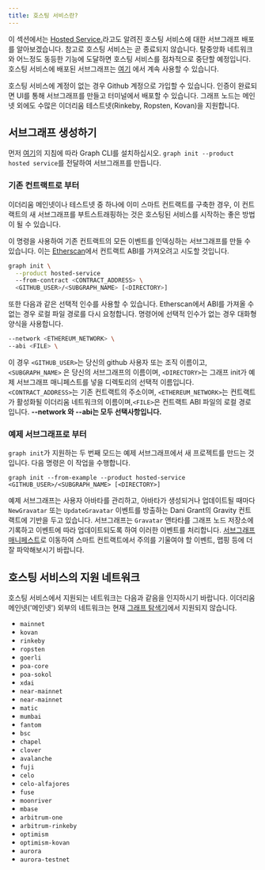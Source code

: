 ```yaml
---
title: 호스팅 서비스란?
---
```


이 섹션에서는 [Hosted Service.](https://thegraph.com/hosted-service/)라고도 알려진 호스팅 서비스에 대한 서브그래프 배포를 알아보겠습니다. 참고로 호스팅 서비스는 곧 종료되지 않습니다. 탈중앙화 네트워크와 어느정도 동등한 기능에 도달하면 호스팅 서비스를 점차적으로 중단할 예정입니다. 호스팅 서비스에 배포된 서브그래프는 [여기](https://thegraph.com/hosted-service/) 에서 계속 사용할 수 있습니다.

호스팅 서비스에 계정이 없는 경우 Github 계정으로 가입할 수 있습니다. 인증이 완료되면 UI를 통해 서브그래프를 만들고 터미널에서 배포할 수 있습니다. 그래프 노드는 메인넷 외에도 수많은 이더리움 테스트넷(Rinkeby, Ropsten, Kovan)을 지원합니다.

## 서브그래프 생성하기

먼저 [여기](/developer/define-subgraph-hosted)의 지침에 따라 Graph CLI를 설치하십시오. `graph init --product hosted service`를 전달하여 서브그래프를 만듭니다.

### 기존 컨트랙트로 부터

이더리움 메인넷이나 테스트넷 중 하나에 이미 스마트 컨트랙트를 구축한 경우, 이 컨트랙트의 새 서브그래프를 부트스트래핑하는 것은 호스팅된 서비스를 시작하는 좋은 방법이 될 수 있습니다.

이 명령을 사용하여 기존 컨트랙트의 모든 이벤트를 인덱싱하는 서브그래프를 만들 수 있습니다. 이는 [Etherscan](https://etherscan.io/)에서 컨트랙트 ABI를 가져오려고 시도할 것입니다.

```sh
graph init \
  --product hosted-service
  --from-contract <CONTRACT_ADDRESS> \
  <GITHUB_USER>/<SUBGRAPH_NAME> [<DIRECTORY>]
```

또한 다음과 같은 선택적 인수를 사용할 수 있습니다. Etherscan에서 ABI를 가져올 수 없는 경우 로컬 파일 경로를 다시 요청합니다. 명령어에 선택적 인수가 없는 경우 대화형 양식을 사용합니다.

```sh
--network <ETHEREUM_NETWORK> \
--abi <FILE> \
```

이 경우 `<GITHUB_USER>`는 당신의 github 사용자 또는 조직 이름이고, `<SUBGRAPH_NAME>` 은 당신의 서브그래프의 이름이며, `<DIRECTORY>`는 그래프 init가 예제 서브그래프 매니페스트를 넣을 디렉토리의 선택적 이름입니다. `<CONTRACT_ADDRESS>`는 기존 컨트랙트의 주소이며, `<ETHEREUM_NETWORK>`는 컨트랙트가 활성화될 이더리움 네트워크의 이름이며,`<FILE>`은 컨트랙트 ABI 파일의 로컬 경로입니다. **--network 와 --abi는 모두 선택사항입니다.**

### 예제 서브그래프로 부터

`graph init`가 지원하는 두 번째 모드는 예제 서브그래프에서 새 프로젝트를 만드는 것입니다. 다음 명령은 이 작업을 수행합니다.

```
graph init --from-example --product hosted-service <GITHUB_USER>/<SUBGRAPH_NAME> [<DIRECTORY>]
```

예제 서브그래프는 사용자 아바타를 관리하고, 아바타가 생성되거나 업데이트될 때마다 `NewGravatar` 또는 `UpdateGravatar` 이벤트를 방출하는 Dani Grant의 Gravity 컨트랙트에 기반을 두고 있습니다. 서브그래프는 `Gravatar` 앤타타를 그래프 노드 저장소에 기록하고 이벤트에 따라 업데이트되도록 하여 이러한 이벤트를 처리합니다. [서브그래프 매니페스트](/developer/create-subgraph-hosted#the-subgraph-manifest)로 이동하여 스마트 컨트랙트에서 주의를 기울여야 할 이벤트, 맵핑 등에 더 잘 파악해보시기 바랍니다.

## 호스팅 서비스의 지원 네트워크

호스팅 서비스에서 지원되는 네트워크는 다음과 같음을 인지하시기 바랍니다. 이더리움 메인넷('메인넷') 외부의 네트워크는 현재 [그래프 탐색기](https://thegraph.com/explorer)에서 지원되지 않습니다.

- `mainnet`
- `kovan`
- `rinkeby`
- `ropsten`
- `goerli`
- `poa-core`
- `poa-sokol`
- `xdai`
- `near-mainnet`
- `near-mainnet`
- `matic`
- `mumbai`
- `fantom`
- `bsc`
- `chapel`
- `clover`
- `avalanche`
- `fuji`
- `celo`
- `celo-alfajores`
- `fuse`
- `moonriver`
- `mbase`
- `arbitrum-one`
- `arbitrum-rinkeby`
- `optimism`
- `optimism-kovan`
- `aurora`
- `aurora-testnet`
